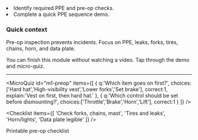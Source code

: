 <Objectives>
  <li>Identify required PPE and pre-op checks.</li>
  <li>Complete a quick PPE sequence demo.</li>
</Objectives>

### Quick context
Pre-op inspection prevents incidents. Focus on PPE, leaks, forks, tires, chains, horn, and data plate.

<Callout type="info">You can finish this module without watching a video. Tap through the demo and micro-quiz.</Callout>

<Hr />

<DemoBlock demo="pre-operation-inspection" title="PPE sequence" />

<MicroQuiz id="m1-preop" items={[
  { q:'Which item goes on first?', choices:['Hard hat','High-visibility vest','Lower forks','Set brake'], correct:1, explain:'Vest on first, then hard hat.' },
  { q:'Which control should be set before dismounting?', choices:['Throttle','Brake','Horn','Lift'], correct:1 }
]} />

<Checklist items={[
  'Check forks, chains, mast',
  'Tires and leaks',
  'Horn/lights',
  'Data plate legible'
]} />

<ResourceLink href="/resources/preop-checklist.pdf">Printable pre-op checklist</ResourceLink>
